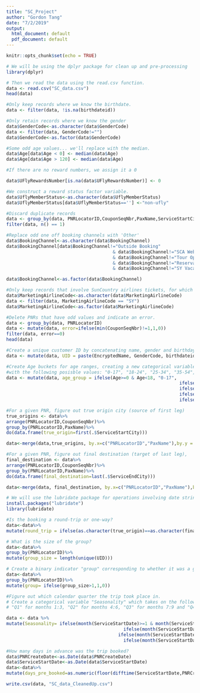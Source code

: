 ---
title: "SC_Project"
author: "Gordon Tang"
date: "7/2/2019"
output:
  html_document: default
  pdf_document: default
---

```{r setup, include=FALSE}
knitr::opts_chunk$set(echo = TRUE)
```

```{r}
# We will be using the dplyr package for clean up and pre-processing 
library(dplyr)

# Then we read the data using the read.csv function.
data <- read.csv("SC_data.csv")
head(data)

#Only keep records where we know the birthdate.
data <- filter(data, !is.na(birthdateid))

#Only retain records where we know the gender
data$GenderCode<-as.character(data$GenderCode)
data <- filter(data, GenderCode!="")
data$GenderCode<-as.factor(data$GenderCode)

#Some odd age values... we'll replace with the median.
data$Age[data$Age < 0] <- median(data$Age)
data$Age[data$Age > 120] <- median(data$Age)

#If there are no reward numbers, we assign it a 0

data$UFlyRewardsNumber[is.na(data$UFlyRewardsNumber)] <- 0

#We construct a reward status factor variable.
data$UflyMemberStatus<-as.character(data$UflyMemberStatus)
data$UflyMemberStatus[data$UflyMemberStatus==''] <-"non-ufly"

#Discard duplicate records
data <- group_by(data, PNRLocatorID,CouponSeqNbr,PaxName,ServiceStartCity,ServiceEndCity,ServiceStartDate)
filter(data, n() == 1)

#Replace odd one off booking channels with 'Other'
data$BookingChannel<-as.character(data$BookingChannel)
data$BookingChannel[data$BookingChannel!="Outside Booking" 
										& data$BookingChannel!="SCA Website Booking" 
										& data$BookingChannel!="Tour Operator Portal" 
										& data$BookingChannel!="Reservations Booking" 
										& data$BookingChannel!="SY Vacation"] <- "Other"

data$BookingChannel<-as.factor(data$BookingChannel)

#Only keep records that involve SunCountry airlines tickets, for which MarketingAirlineCode=="SY".
data$MarketingAirlineCode<-as.character(data$MarketingAirlineCode)
data <- filter(data, MarketingAirlineCode == "SY")
data$MarketingAirlineCode<-as.factor(data$MarketingAirlineCode)

#Delete PNRs that have odd values and indicate an error.
data <- group_by(data, PNRLocatorID)
data <- mutate(data, error=ifelse(min(CouponSeqNbr)!=1,1,0))
filter(data, error==0)
head(data)

#Create a unique customer ID by concatenating name, gender and birthday
data <- mutate(data, UID = paste(EncryptedName, GenderCode, birthdateid,sep=""))

#Create Age buckets for age ranges, creating a new categorical variable "age_group" 
#with the following posisble values: "0-17", "18-24", "25-34", "35-54", "55+" and "N/A"
data <- mutate(data, age_group = ifelse(Age>=0 & Age<18, "0-17",
																 ifelse(Age>=18 & Age<25, "18-24",
																 ifelse(Age>=25 & Age<35, "25-34",
														 		 ifelse(Age>=35 & Age<55,"35-54",
									 			 				 ifelse(Age>=55,"55+", "NA"))))))

#For a given PNR, figure out true origin city (source of first leg)
true_origins <- data%>%
arrange(PNRLocatorID,CouponSeqNbr)%>% 
group_by(PNRLocatorID,PaxName)%>% 
do(data.frame(true_origin=first(.$ServiceStartCity)))

data<-merge(data,true_origins, by.x=c("PNRLocatorID","PaxName"),by.y = c("PNRLocatorID","PaxName"))

#For a given PNR, figure out final destination (target of last leg), 
final_destination <- data%>%
arrange(PNRLocatorID,CouponSeqNbr)%>% 
group_by(PNRLocatorID,PaxName)%>% 
do(data.frame(final_destination=last(.$ServiceEndCity)))

data<-merge(data, final_destination, by.x=c("PNRLocatorID","PaxName"),by.y = c("PNRLocatorID","PaxName"))

# We will use the lubridate package for operations involving date strings
install.packages("lubridate")
library(lubridate)

#Is the booking a round-trip or one-way?
data<-data%>%
mutate(round_trip = ifelse(as.character(true_origin)==as.character(final_destination), 1, 0))

# What is the size of the group?
data<-data%>%
group_by(PNRLocatorID)%>% 
mutate(group_size = length(unique(UID)))

# Create a binary indicator "group" corresponding to whether it was a group or single party traveling.
data<-data%>%
group_by(PNRLocatorID)%>% 
mutate(group= ifelse(group_size>1,1,0))

#Figure out which calendar quarter the trip took place in. 
# Create a categorical variable "Seasonality" which takes on the following values: 
# "Q1" for months 1:3, "Q2" for months 4:6, "Q3" for months 7:9 and "Q4" for months 10:12

data <- data %>%
mutate(Seasonality= ifelse(month(ServiceStartDate)>=1 & month(ServiceStartDate)<=3,  "Q1",
											ifelse(month(ServiceStartDate)>=4 & month(ServiceStartDate)<=6,  "Q2",
										  ifelse(month(ServiceStartDate)>=7 & month(ServiceStartDate)<=9,  "Q3",
											ifelse(month(ServiceStartDate)>=10 & month(ServiceStartDate)<=12,"Q4", 0)))))

#How many days in advance was the trip booked?
data$PNRCreateDate<-as.Date(data$PNRCreateDate) 
data$ServiceStartDate<-as.Date(data$ServiceStartDate) 
data<-data%>%
mutate(days_pre_booked=as.numeric(floor(difftime(ServiceStartDate,PNRCreateDate,units=c("days")))))

write.csv(data, "SC_data_CleanedUp.csv")

```
